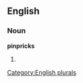 
==English==

===Noun===
'''pinpricks'''

# {{plural of|[[pinprick]]}}

[[Category:English plurals]]